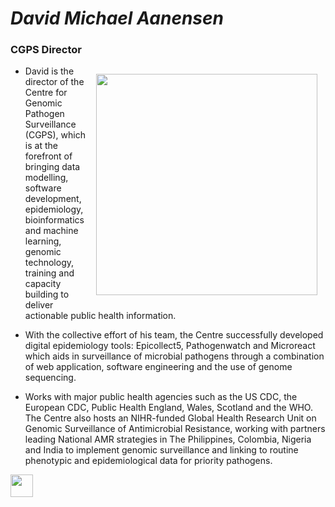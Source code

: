 # ***David Michael Aanensen*** {style="background-image: url(img/speakers_bg.jpg);"}

### CGPS Director

![](/img/david_cgps.jpg){style="float: right; padding: 0.9em;" width="354"}

-   David is the director of the Centre for Genomic Pathogen Surveillance (CGPS), which is at the forefront of bringing data modelling, software development, epidemiology, bioinformatics and machine learning, genomic technology, training and capacity building to deliver actionable public health information.

-   With the collective effort of his team, the Centre successfully developed digital epidemiology tools: Epicollect5, Pathogenwatch and Microreact which aids in surveillance of microbial pathogens through a combination of web application, software engineering and the use of genome sequencing.

-   Works with major public health agencies such as the US CDC, the European CDC, Public Health England, Wales, Scotland and the WHO. The Centre also hosts an NIHR-funded Global Health Research Unit on Genomic Surveillance of Antimicrobial Resistance, working with partners leading National AMR strategies in The Philippines, Colombia, Nigeria and India to implement genomic surveillance and linking to routine phenotypic and epidemiological data for priority pathogens.

[![](images/back-button-arrow-ef9013.png){fig-alt="Go Back" fig-align="left" width="36"}](speakers.qmd)

